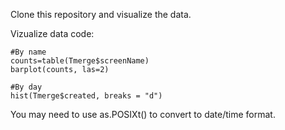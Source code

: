 Clone this repository and visualize the data.

Vizualize data code:

    #By name
    counts=table(Tmerge$screenName)
    barplot(counts, las=2)

    #By day
    hist(Tmerge$created, breaks = "d")

You may need to use as.POSIXt() to convert to date/time format.
